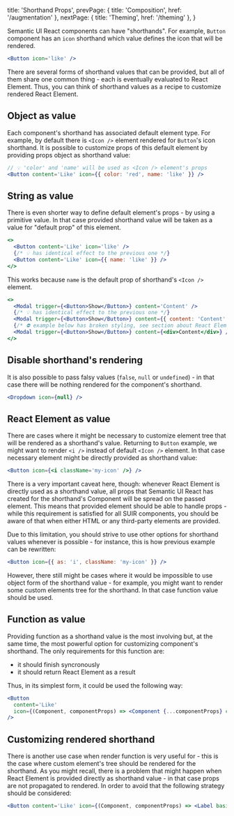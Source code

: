 
  title: 'Shorthand Props',
  prevPage: { title: 'Composition', href: '/augmentation' },
  nextPage: { title: 'Theming', href: '/theming' },
}

Semantic UI React components can have "shorthands". For example, `Button` component has an `icon` shorthand which value defines the icon that will be rendered.

```jsx
<Button icon='like' />
```

There are several forms of shorthand values that can be provided, but all of them share one common thing - each is eventually evaluated to React Element. Thus, you can think of shorthand values as a recipe to customize rendered React Element.

## Object as value

Each component's shorthand has associated default element type. For example, by default there is `<Icon />` element rendered for `Button`'s icon shorthand. It is possible to customize props of this default element by providing props object as shorthand value:

```jsx
// 💡 'color' and 'name' will be used as <Icon /> element's props
<Button content='Like' icon={{ color: 'red', name: 'like' }} />
```

## String as value

There is even shorter way to define default element's props - by using a primitive value. In that case provided shorthand value will be taken as a value for "default prop" of this element.

```jsx
<>
  <Button content='Like' icon='like' />
  {/* 💡 has identical effect to the previous one */}
  <Button content='Like' icon={{ name: 'like' }} />
</>
```

This works because `name` is the default prop of shorthand's `<Icon />` element.

```jsx
<>
  <Modal trigger={<Button>Show</Button>} content='Content' />
  {/* 💡 has identical effect to the previous one */}
  <Modal trigger={<Button>Show</Button>} content={{ content: 'Content' }} />
  {/* ⛔ example below has broken styling, see section about React Element */}
  <Modal trigger={<Button>Show</Button>} content={<div>Content</div>} />
</>
```

## Disable shorthand's rendering

It is also possible to pass falsy values (`false`, `null` or `undefined`) - in that case there will be nothing rendered for the component's shorthand.

```jsx
<Dropdown icon={null} />
```

## React Element as value

There are cases where it might be necessary to customize element tree that will be rendered as a shorthand's value. Returning to `Button` example, we might want to render `<i />` instead of default `<Icon />` element. In that case necessary element might be directly provided as shorthand value:

```jsx
<Button icon={<i className='my-icon' />} />
```

<Message icon size='small' warning>
  <Icon name='warning' />
  <Message.Content>
    There is a very important caveat here, though: whenever React Element is directly used as a
    shorthand value, all props that Semantic UI React has created for the shorthand's Component will
    be spread on the passed element. This means that provided element should be able to handle props
    - while this requirement is satisfied for all SUIR components, you should be aware of that when
    either HTML or any third-party elements are provided.
  </Message.Content>
</Message>

Due to this limitation, you should strive to use other options for shorthand values whenever is possible - for instance, this is how previous example can be rewritten:

```jsx
<Button icon={{ as: 'i', className: 'my-icon' }} />
```

However, there still might be cases where it would be impossible to use object form of the shorthand value - for example, you might want to render some custom elements tree for the shorthand. In that case function value should be used.

## Function as value

Providing function as a shorthand value is the most involving but, at the same time, the most powerful option for customizing component's shorthand. The only requirements for this function are:

- it should finish syncronously
- it should return React Element as a result

Thus, in its simplest form, it could be used the following way:

```jsx
<Button
  content='Like'
  icon={(Component, componentProps) => <Component {...componentProps} color='red' name='like' />}
/>
```

## Customizing rendered shorthand

There is another use case when render function is very useful for - this is the case where custom element's tree should be rendered for the shorthand. As you might recall, there is a problem that might happen when React Element is provided directly as shorthand value - in that case props are not propagated to rendered. In order to avoid that the following strategy should be considered:

```jsx
<Button content='Like' icon={(Component, componentProps) => <Label basic>+1</Label>} />
```

